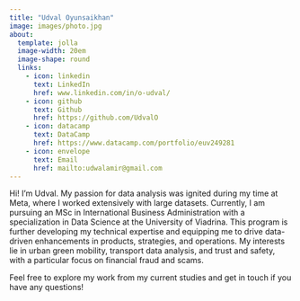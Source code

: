 ---
title: "Udval Oyunsaikhan"
image: images/photo.jpg
about:
  template: jolla
  image-width: 20em
  image-shape: round
  links: 
    - icon: linkedin
      text: LinkedIn
      href: www.linkedin.com/in/o-udval/
    - icon: github
      text: Github
      href: https://github.com/UdvalO
    - icon: datacamp
      text: DataCamp
      href: https://www.datacamp.com/portfolio/euv249281
    - icon: envelope
      text: Email
      href: mailto:udwalamir@gmail.com
---

Hi! I’m Udval. My passion for data analysis was ignited during my time at Meta, where I worked extensively with large datasets. Currently, I am pursuing an MSc in International Business Administration with a specialization in Data Science at the University of Viadrina. This program is further developing my technical expertise and equipping me to drive data-driven enhancements in products, strategies, and operations. My interests lie in urban green mobility, transport data analysis, and trust and safety, with a particular focus on financial fraud and scams.

Feel free to explore my work from my current studies and get in touch if you have any questions!
